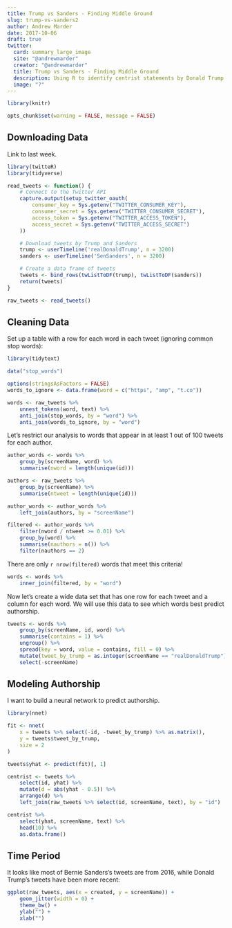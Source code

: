 ```yaml
---
title: Trump vs Sanders - Finding Middle Ground
slug: trump-vs-sanders2
author: Andrew Marder
date: 2017-10-06
draft: true
twitter:
  card: summary_large_image
  site: "@andrewmarder"
  creator: "@andrewmarder"
  title: Trump vs Sanders - Finding Middle Ground
  description: Using R to identify centrist statements by Donald Trump and Bernie Sanders.
  image: "?"
---
```


```r
library(knitr)

opts_chunk$set(warning = FALSE, message = FALSE)
```


## Downloading Data

Link to last week.

```r
library(twitteR)
library(tidyverse)

read_tweets <- function() {
    # Connect to the Twitter API
    capture.output(setup_twitter_oauth(
        consumer_key = Sys.getenv("TWITTER_CONSUMER_KEY"),
        consumer_secret = Sys.getenv("TWITTER_CONSUMER_SECRET"),
        access_token = Sys.getenv("TWITTER_ACCESS_TOKEN"),
        access_secret = Sys.getenv("TWITTER_ACCESS_SECRET")
    ))

    # Download tweets by Trump and Sanders
    trump <- userTimeline('realDonaldTrump', n = 3200)
    sanders <- userTimeline('SenSanders', n = 3200)

    # Create a data frame of tweets
    tweets <- bind_rows(twListToDF(trump), twListToDF(sanders))
    return(tweets)
}

raw_tweets <- read_tweets()
```


## Cleaning Data

Set up a table with a row for each word in each tweet (ignoring common
stop words):

```r
library(tidytext)

data("stop_words")

options(stringsAsFactors = FALSE)
words_to_ignore <- data.frame(word = c("https", "amp", "t.co"))

words <- raw_tweets %>%
    unnest_tokens(word, text) %>%
    anti_join(stop_words, by = "word") %>%
    anti_join(words_to_ignore, by = "word")
```

Let's restrict our analysis to words that appear in at least 1 out of
100 tweets for each author.

```r
author_words <- words %>%
    group_by(screenName, word) %>%
    summarise(nword = length(unique(id)))

authors <- raw_tweets %>%
    group_by(screenName) %>%
    summarise(ntweet = length(unique(id)))

author_words <- author_words %>%
    left_join(authors, by = "screenName")

filtered <- author_words %>%
    filter(nword / ntweet >= 0.01) %>%
    group_by(word) %>%
    summarise(nauthors = n()) %>%
    filter(nauthors == 2)
```

There are only `r nrow(filtered)` words that meet this criteria!

```r
words <- words %>%
    inner_join(filtered, by = "word")
```


Now let's create a wide data set that has one row for each tweet and a column for each word. We will use this data to see which words best predict authorship.

```r
tweets <- words %>%
    group_by(screenName, id, word) %>%
    summarise(contains = 1) %>%
    ungroup() %>%
    spread(key = word, value = contains, fill = 0) %>%
    mutate(tweet_by_trump = as.integer(screenName == "realDonaldTrump")) %>%
    select(-screenName)
```


## Modeling Authorship

I want to build a neural network to predict authorship.

```r
library(nnet)

fit <- nnet(
    x = tweets %>% select(-id, -tweet_by_trump) %>% as.matrix(),
    y = tweets$tweet_by_trump,
    size = 2
)

tweets$yhat <- predict(fit)[, 1]

centrist <- tweets %>%
    select(id, yhat) %>%
    mutate(d = abs(yhat - 0.5)) %>%
    arrange(d) %>%
    left_join(raw_tweets %>% select(id, screenName, text), by = "id")

centrist %>%
    select(yhat, screenName, text) %>%
    head(10) %>%
    as.data.frame()
```


## Time Period

It looks like most of Bernie Sanders's tweets are from 2016, while Donald Trump's tweets have been more recent:

```r
ggplot(raw_tweets, aes(x = created, y = screenName)) +
    geom_jitter(width = 0) +
    theme_bw() +
    ylab("") +
    xlab("")
```
